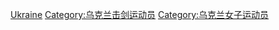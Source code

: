 [[Category:各国女子击剑运动员|Ukraine]]
[[Category:乌克兰击剑运动员|Category:乌克兰击剑运动员]]
[[Category:乌克兰女子运动员|Category:乌克兰女子运动员]]